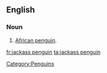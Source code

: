 ==English==

===Noun===
{{en-noun|sg=[[jackass]] [[penguin]]}}

# [[African penguin]].

[[Category:Penguins]]

[[fr:jackass penguin]]
[[ta:jackass penguin]]